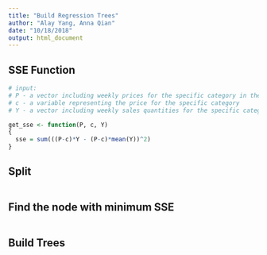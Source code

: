 ```yaml
---
title: "Build Regression Trees"
author: "Alay Yang, Anna Qian"
date: "10/18/2018"
output: html_document
---
```


## SSE Function
```r
# input:
# P - a vector including weekly prices for the specific category in the particular store
# c - a variable representing the price for the specific category
# Y - a vector including weekly sales quantities for the specific category in the particular store

get_sse <- function(P, c, Y)
{
  sse = sum(((P-c)*Y - (P-c)*mean(Y))^2)
}

```


## Split
```r



```


## Find the node with minimum SSE
```r


```


## Build Trees
```r



```


